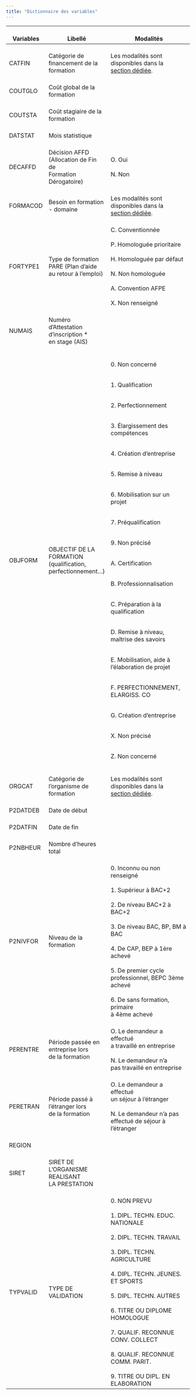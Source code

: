 ```yaml
---
title: "Dictionnaire des variables"
---
```


+---------------+-----------------------------------------------------------------------+-------------------------------------------------------------------------------------------------------------------------------------------------------------------------------------------------------------------------------------------------------------------------------------------------------------------------------------------------------------------------+
| <br>Variables | <br>Libellé                                                           | <br>Modalités                                                                                                                                                                                                                                                                                                                                                           |
+===============+=======================================================================+=========================================================================================================================================================================================================================================================================================================================================================================+
| <br>CATFIN    | <br>Catégorie de financement de la formation                          | <br>Les modalités sont disponibles dans la <br>[section dédiée](FHS_P2_variables/CATFIN.qmd).                                                                                                                                                                                                                                                                           |
+---------------+-----------------------------------------------------------------------+-------------------------------------------------------------------------------------------------------------------------------------------------------------------------------------------------------------------------------------------------------------------------------------------------------------------------------------------------------------------------+
| <br>COUTGLO   | <br>Coût global de la formation                                       | <br>                                                                                                                                                                                                                                                                                                                                                                    |
+---------------+-----------------------------------------------------------------------+-------------------------------------------------------------------------------------------------------------------------------------------------------------------------------------------------------------------------------------------------------------------------------------------------------------------------------------------------------------------------+
| <br>COUTSTA   | <br>Coût stagiaire de la formation                                    | <br>                                                                                                                                                                                                                                                                                                                                                                    |
+---------------+-----------------------------------------------------------------------+-------------------------------------------------------------------------------------------------------------------------------------------------------------------------------------------------------------------------------------------------------------------------------------------------------------------------------------------------------------------------+
| <br>DATSTAT   | <br>Mois statistique                                                  | <br>                                                                                                                                                                                                                                                                                                                                                                    |
+---------------+-----------------------------------------------------------------------+-------------------------------------------------------------------------------------------------------------------------------------------------------------------------------------------------------------------------------------------------------------------------------------------------------------------------------------------------------------------------+
| <br>DECAFFD   | <br>Décision AFFD (Allocation de Fin de <br>Formation Dérogatoire)    | <br>O. Oui<br> <br>N. Non                                                                                                                                                                                                                                                                                                                                               |
+---------------+-----------------------------------------------------------------------+-------------------------------------------------------------------------------------------------------------------------------------------------------------------------------------------------------------------------------------------------------------------------------------------------------------------------------------------------------------------------+
| <br>FORMACOD  | <br>Besoin en formation - domaine                                     | <br>Les modalités sont disponibles dans la <br>[section dédiée](FHS_P2_variables/FORMACOD.qmd).                                                                                                                                                                                                                                                                         |
+---------------+-----------------------------------------------------------------------+-------------------------------------------------------------------------------------------------------------------------------------------------------------------------------------------------------------------------------------------------------------------------------------------------------------------------------------------------------------------------+
| <br>FORTYPE1  | <br>Type de formation PARE (Plan d'aide <br>au retour à l'emploi)     | <br>C. Conventionnée<br> <br>P. Homologuée prioritaire<br> <br>H. Homologuée par défaut<br> <br>N. Non homologuée<br> <br>A. Convention AFPE<br> <br>X. Non renseigné                                                                                                                                                                                                   |
+---------------+-----------------------------------------------------------------------+-------------------------------------------------------------------------------------------------------------------------------------------------------------------------------------------------------------------------------------------------------------------------------------------------------------------------------------------------------------------------+
| <br>NUMAIS    | <br>Numéro d'Attestation d'inscription \*<br>en stage (AIS)           | <br>                                                                                                                                                                                                                                                                                                                                                                    |
+---------------+-----------------------------------------------------------------------+-------------------------------------------------------------------------------------------------------------------------------------------------------------------------------------------------------------------------------------------------------------------------------------------------------------------------------------------------------------------------+
| <br>OBJFORM   | <br>OBJECTIF DE LA FORMATION <br>(qualification, perfectionnement...) | <br>0. Non concerné<br>                                                                                                                                                                                                                                                                                                                                                 |
|               |                                                                       |                                                                                                                                                                                                                                                                                                                                                                         |
|               |                                                                       | <br>1. Qualification<br>                                                                                                                                                                                                                                                                                                                                                |
|               |                                                                       |                                                                                                                                                                                                                                                                                                                                                                         |
|               |                                                                       | <br>2. Perfectionnement<br>                                                                                                                                                                                                                                                                                                                                             |
|               |                                                                       |                                                                                                                                                                                                                                                                                                                                                                         |
|               |                                                                       | <br>3. Élargissement des compétences<br>                                                                                                                                                                                                                                                                                                                                |
|               |                                                                       |                                                                                                                                                                                                                                                                                                                                                                         |
|               |                                                                       | <br>4. Création d'entreprise<br>                                                                                                                                                                                                                                                                                                                                        |
|               |                                                                       |                                                                                                                                                                                                                                                                                                                                                                         |
|               |                                                                       | <br>5. Remise à niveau<br>                                                                                                                                                                                                                                                                                                                                              |
|               |                                                                       |                                                                                                                                                                                                                                                                                                                                                                         |
|               |                                                                       | <br>6. Mobilisation sur un projet<br>                                                                                                                                                                                                                                                                                                                                   |
|               |                                                                       |                                                                                                                                                                                                                                                                                                                                                                         |
|               |                                                                       | <br>7. Préqualification<br>                                                                                                                                                                                                                                                                                                                                             |
|               |                                                                       |                                                                                                                                                                                                                                                                                                                                                                         |
|               |                                                                       | <br>9. Non précisé<br>                                                                                                                                                                                                                                                                                                                                                  |
|               |                                                                       |                                                                                                                                                                                                                                                                                                                                                                         |
|               |                                                                       | <br>A. Certification<br>                                                                                                                                                                                                                                                                                                                                                |
|               |                                                                       |                                                                                                                                                                                                                                                                                                                                                                         |
|               |                                                                       | <br>B. Professionnalisation<br>                                                                                                                                                                                                                                                                                                                                         |
|               |                                                                       |                                                                                                                                                                                                                                                                                                                                                                         |
|               |                                                                       | <br>C. Préparation à la qualification<br>                                                                                                                                                                                                                                                                                                                               |
|               |                                                                       |                                                                                                                                                                                                                                                                                                                                                                         |
|               |                                                                       | <br>D. Remise à niveau, maîtrise des savoirs<br>                                                                                                                                                                                                                                                                                                                        |
|               |                                                                       |                                                                                                                                                                                                                                                                                                                                                                         |
|               |                                                                       | <br>E. Mobilisation, aide à l'élaboration de projet<br>                                                                                                                                                                                                                                                                                                                 |
|               |                                                                       |                                                                                                                                                                                                                                                                                                                                                                         |
|               |                                                                       | <br>F. PERFECTIONNEMENT, ELARGISS. CO<br>                                                                                                                                                                                                                                                                                                                               |
|               |                                                                       |                                                                                                                                                                                                                                                                                                                                                                         |
|               |                                                                       | <br>G. Création d'entreprise<br>                                                                                                                                                                                                                                                                                                                                        |
|               |                                                                       |                                                                                                                                                                                                                                                                                                                                                                         |
|               |                                                                       | <br>X. Non précisé<br>                                                                                                                                                                                                                                                                                                                                                  |
|               |                                                                       |                                                                                                                                                                                                                                                                                                                                                                         |
|               |                                                                       | <br>Z. Non concerné<br>                                                                                                                                                                                                                                                                                                                                                 |
+---------------+-----------------------------------------------------------------------+-------------------------------------------------------------------------------------------------------------------------------------------------------------------------------------------------------------------------------------------------------------------------------------------------------------------------------------------------------------------------+
| <br>ORGCAT    | <br>Catégorie de l'organisme de formation                             | <br>Les modalités sont disponibles dans la <br>[section dédiée](FHS_P2_variables/ORGCAT.qmd).                                                                                                                                                                                                                                                                           |
+---------------+-----------------------------------------------------------------------+-------------------------------------------------------------------------------------------------------------------------------------------------------------------------------------------------------------------------------------------------------------------------------------------------------------------------------------------------------------------------+
| <br>P2DATDEB  | <br>Date de début                                                     | <br>                                                                                                                                                                                                                                                                                                                                                                    |
+---------------+-----------------------------------------------------------------------+-------------------------------------------------------------------------------------------------------------------------------------------------------------------------------------------------------------------------------------------------------------------------------------------------------------------------------------------------------------------------+
| <br>P2DATFIN  | <br>Date de fin                                                       | <br>                                                                                                                                                                                                                                                                                                                                                                    |
+---------------+-----------------------------------------------------------------------+-------------------------------------------------------------------------------------------------------------------------------------------------------------------------------------------------------------------------------------------------------------------------------------------------------------------------------------------------------------------------+
| <br>P2NBHEUR  | <br>Nombre d'heures total                                             | <br>                                                                                                                                                                                                                                                                                                                                                                    |
+---------------+-----------------------------------------------------------------------+-------------------------------------------------------------------------------------------------------------------------------------------------------------------------------------------------------------------------------------------------------------------------------------------------------------------------------------------------------------------------+
| <br>P2NIVFOR  | <br>Niveau de la formation                                            | <br>0. Inconnu ou non renseigné<br> <br>1. Supérieur à BAC+2<br> <br>2. De niveau BAC+2 à BAC+2<br> <br>3. De niveau BAC, BP, BM à BAC<br> <br>4. De CAP, BEP à 1ère achevé<br> <br>5. De premier cycle <br>professionnel, BEPC 3ème achevé<br> <br>6. De sans formation, primaire <br>à 4ème achevé                                                                    |
+---------------+-----------------------------------------------------------------------+-------------------------------------------------------------------------------------------------------------------------------------------------------------------------------------------------------------------------------------------------------------------------------------------------------------------------------------------------------------------------+
| <br>PERENTRE  | <br>Période passée en entreprise lors <br>de la formation             | <br>O. Le demandeur a effectué <br>a travaillé en entreprise<br> <br>N. Le demandeur n'a <br>pas travaillé en entreprise                                                                                                                                                                                                                                                |
+---------------+-----------------------------------------------------------------------+-------------------------------------------------------------------------------------------------------------------------------------------------------------------------------------------------------------------------------------------------------------------------------------------------------------------------------------------------------------------------+
| <br>PERETRAN  | <br>Période passé à l'étranger lors <br>de la formation               | <br>O. Le demandeur a effectué <br>un séjour à l'étranger<br> <br>N. Le demandeur n'a pas <br>effectué de séjour à l'étranger                                                                                                                                                                                                                                           |
+---------------+-----------------------------------------------------------------------+-------------------------------------------------------------------------------------------------------------------------------------------------------------------------------------------------------------------------------------------------------------------------------------------------------------------------------------------------------------------------+
| <br>REGION    | <br>                                                                  | <br>                                                                                                                                                                                                                                                                                                                                                                    |
+---------------+-----------------------------------------------------------------------+-------------------------------------------------------------------------------------------------------------------------------------------------------------------------------------------------------------------------------------------------------------------------------------------------------------------------------------------------------------------------+
| <br>SIRET     | <br>SIRET DE L'ORGANISME REALISANT <br>LA PRESTATION                  | <br>                                                                                                                                                                                                                                                                                                                                                                    |
+---------------+-----------------------------------------------------------------------+-------------------------------------------------------------------------------------------------------------------------------------------------------------------------------------------------------------------------------------------------------------------------------------------------------------------------------------------------------------------------+
| <br>TYPVALID  | <br>TYPE DE VALIDATION                                                | <br>0. NON PREVU<br> <br>1. DIPL. TECHN. EDUC. NATIONALE<br> <br>2. DIPL. TECHN. TRAVAIL<br> <br>3. DIPL. TECHN. AGRICULTURE<br> <br>4. DIPL. TECHN. JEUNES. ET SPORTS<br> <br>5. DIPL. TECHN. AUTRES<br> <br>6. TITRE OU DIPLOME HOMOLOGUE<br> <br>7. QUALIF. RECONNUE CONV. COLLECT<br> <br>8. QUALIF. RECONNUE COMM. PARIT.<br> <br>9. TITRE OU DIPL. EN ELABORATION |
+---------------+-----------------------------------------------------------------------+-------------------------------------------------------------------------------------------------------------------------------------------------------------------------------------------------------------------------------------------------------------------------------------------------------------------------------------------------------------------------+
